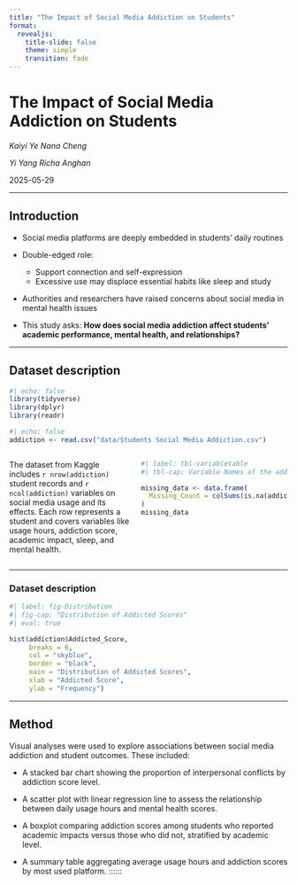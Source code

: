 ```yaml
---
title: "The Impact of Social Media Addiction on Students"
format:
  revealjs:
    title-slide: false
    theme: simple
    transition: fade
---
```


# The Impact of Social Media Addiction on Students

*Kaiyi Ye* *Nana Cheng*

*Yi Yang* *Richa Anghan*

2025-05-29

------------------------------------------------------------------------

## Introduction

-   Social media platforms are deeply embedded in students’ daily routines

-   Double-edged role:

    -   Support connection and self-expression
    -   Excessive use may displace essential habits like sleep and study

-   Authorities and researchers have raised concerns about social media in mental health issues

::: fragment
-   This study asks: **How does social media addiction affect students’ academic performance, mental health, and relationships?**
:::

------------------------------------------------------------------------

## Dataset description

```r
#| echo: false
library(tidyverse)
library(dplyr)
library(readr)
```

```r
#| echo: false
addiction <- read.csv("data/Students Social Media Addiction.csv")
```

::::: columns
::: {.column width="45%"}
The dataset from Kaggle includes `r nrow(addiction)` student records and `r ncol(addiction)` variables on social media usage and its effects. Each row represents a student and covers variables like usage hours, addiction score, academic impact, sleep, and mental health.
:::

::: {.column width="55%"}
```r
#| label: tbl-variabletable
#| tbl-cap: Variable Names of the addiction Data

missing_data <- data.frame(
  Missing_Count = colSums(is.na(addiction))
)
missing_data
```
:::
:::::

------------------------------------------------------------------------

### Dataset description

```r
#| label: fig-Distribution
#| fig-cap: "Distribution of Addicted Scores"
#| eval: true

hist(addiction$Addicted_Score,
     breaks = 6,
     col = "skyblue",
     border = "black",
     main = "Distribution of Addicted Scores",
     xlab = "Addicted Score",
     ylab = "Frequency")
```

------------------------------------------------------------------------

## Method

Visual analyses were used to explore associations between social media addiction and student outcomes. These included:

-   A stacked bar chart showing the proportion of interpersonal conflicts by addiction score level.

-   A scatter plot with linear regression line to assess the relationship between daily usage hours and mental health scores.

-   A boxplot comparing addiction scores among students who reported academic impacts versus those who did not, stratified by academic level.

-   A summary table aggregating average usage hours and addiction scores by most used platform. ::::::
